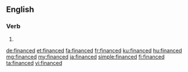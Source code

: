 ==English==

===Verb===
{{head|en|verb form}}

# {{en-past of|finance}}

[[de:financed]]
[[et:financed]]
[[fa:financed]]
[[fr:financed]]
[[ku:financed]]
[[hu:financed]]
[[mg:financed]]
[[my:financed]]
[[ja:financed]]
[[simple:financed]]
[[fi:financed]]
[[ta:financed]]
[[vi:financed]]